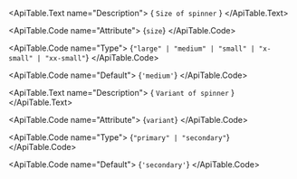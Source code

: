 <ApiTable id="property-size">
  <ApiTable.PropertyHeader name="size" singleFramework="">
  </ApiTable.PropertyHeader>

  <ApiTable.Text name="Description">
    { `Size of spinner` }
  </ApiTable.Text>

  <ApiTable.Code name="Attribute">
    {`size`}
  </ApiTable.Code>

  <ApiTable.Code name="Type">
   {`"large" | "medium" | "small" | "x-small" | "xx-small"`}
  </ApiTable.Code>

  <ApiTable.Code name="Default">
    {`'medium'`}
  </ApiTable.Code>

</ApiTable>
<ApiTable id="property-variant">
  <ApiTable.PropertyHeader name="variant" singleFramework="">
  </ApiTable.PropertyHeader>

  <ApiTable.Text name="Description">
    { `Variant of spinner` }
  </ApiTable.Text>

  <ApiTable.Code name="Attribute">
    {`variant`}
  </ApiTable.Code>

  <ApiTable.Code name="Type">
   {`"primary" | "secondary"`}
  </ApiTable.Code>

  <ApiTable.Code name="Default">
    {`'secondary'`}
  </ApiTable.Code>

</ApiTable>
